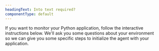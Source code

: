 ```yaml
---
headingText: Into text required?
componentType: default
---
```


If you want to monitor your Python application, follow the interactive instructions below. We'll ask you some questions about your environment so we can give you some specific steps to initialize the agent with your application.